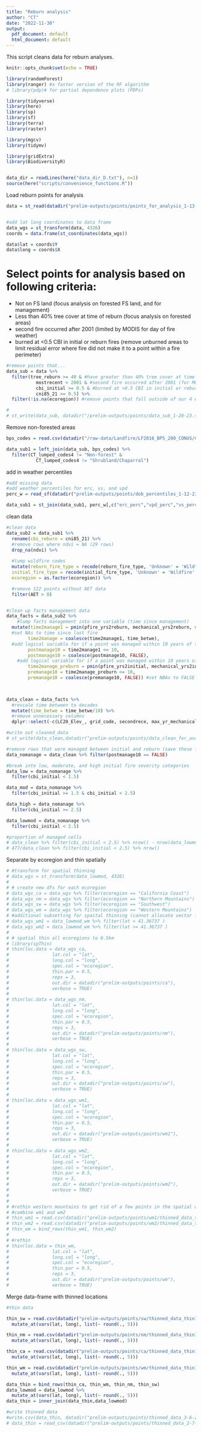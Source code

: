 ```yaml
---
title: "Reburn analysis"
author: "CT"
date: "2022-11-30"
output:
  pdf_document: default
  html_document: default
---
```



This script cleans data for reburn analyses.


```r
knitr::opts_chunk$set(echo = TRUE)

library(randomForest)
library(ranger) #a faster version of the RF algorithm
# library(pdp)# for partial dependence plots (PDPs)

library(tidyverse)
library(here)
library(sp)
library(sf)
library(terra)
library(raster)

library(mgcv)
library(tidymv)

library(gridExtra)
library(BiodiversityR)


data_dir = readLines(here("data_dir_D.txt"), n=1)
source(here("scripts/convenience_functions.R"))

```

Load reburn points for analysis

```r
data = st_read(datadir("prelim-outputs/points/points_for_analysis_1-13.3-23.gpkg"))  


#add lat long coordinates to data frame
data_wgs = st_transform(data, 4326)
coords = data.frame(st_coordinates(data_wgs))

data$lat = coords$Y
data$long = coords$X

```



# Select points for analysis based on following criteria:

- Not on FS land (focus analysis on forested FS land, and for management)
- Less than 40% tree cover at time of reburn (focus analysis on forested areas)
- second fire occurred after 2001 (limited by MODIS for day of fire weather)
- burned at <0.5 CBI in initial or reburn fires (remove unburned areas to limit residual error where fire did not make it to a point within a fire perimeter)

```r

#remove points that... 
data_sub = data %>% 
  filter(tree_reburn >= 40 & #have greater than 40% tree cover at time of reburn
           mostrecent > 2001 & #second fire occurred after 2001 (for MODIS weather data)
           cbi_initial >= 0.5 & #burned at >0.5 CBI in initial or reburn (cni85_21) fires (remove unburned areas to limit residual error
           cni85_21 >= 0.5) %>%
  filter(!is.na(ecoregion)) #remove points that fall outside of our 4 ecoregions

# 
# st_write(data_sub, datadir("/prelim-outputs/points/data_sub_1-20-23.shp"))
```

Remove non-forested areas
```r
bps_codes = read.csv(datadir("/raw-data/Landfire/LF2016_BPS_200_CONUS/CSV_Data/unique_LF16_BPS_200_codes_thinned_reburn_data.csv"))

data_sub1 = left_join(data_sub, bps_codes) %>% 
  filter(CT_lumped_codes4 != "Non-forest" & 
           CT_lumped_codes4 != "Shrubland/Chaparral")

```

add in weather percentiles
```r
#add missing data 
#add weather percentiles for erc, vs, and vpd 
perc_w = read_sf(datadir("prelim-outputs/points/dob_percentiles_1-12-23.gpkg"))

data_sub1 = st_join(data_sub1, perc_w[,c("erc_perc","vpd_perc","vs_perc")])
```

clean data
```r
#clean data
data_sub2 = data_sub1 %>% 
  rename(cbi_reburn = cni85_21) %>% 
  #remove rows where ndvi = NA (29 rows) 
  drop_na(ndvi) %>%
 
  #lump wildfire codes
  mutate(reburn_fire_type = recode(reburn_fire_type, 'Unknown' = 'Wildfire', 'Wildfire Daily Fire Perimeter' = 'Wildfire', 'Wildfire Final Fire Perimeter' = 'Wildfire', 'Wildland Fire Use' = 'Wildfire'),
  initial_fire_type = recode(initial_fire_type, 'Unknown' = 'Wildfire', 'Wildfire Daily Fire Perimeter' = 'Wildfire', 'Wildfire Final Fire Perimeter' = 'Wildfire', 'Wildland Fire Use' = 'Wildfire'),
  ecoregion = as.factor(ecoregion)) %>%

  #remove 122 points without AET data
  filter(AET > 0) 


#clean up facts management data
data_facts = data_sub2 %>%
    #lump facts management into one variable (time since management)
  mutate(time2manage1 = pmin(pfire_yrs2reburn, mechanical_yrs2reburn, na.rm = TRUE),
  #set NAs to time since last fire
        time2manage = coalesce(time2manage1, time_betwe),
  #add logical variable for if a point was managed within 10 years of the reburn
        postmanage10 = time2manage1 <= 10,
        postmanage10 = coalesce(postmanage10, FALSE),
    #add logical variable for if a point was managed within 10 years of the initial fire
        time2manage_preburn = pmin(pfire_yrs2initial, mechanical_yrs2initial, na.rm = TRUE),
        premanage10 = time2manage_preburn <= 10,
        premanage10 = coalesce(premanage10, FALSE)) #set NBAs to FALSE


  
data_clean = data_facts %>%
  #rescale time between to decades
  mutate(time_betwe = time_betwe/10) %>%
  #remove unnecessary columns
  dplyr::select(-c(LC20_Elev_, grid_code, secondrece, max_yr_mechanical, max_yr_preburn_mechanical, max_yr_pfire, max_yr_preburn_pfire, pfire_yrs2reburn, pfire_yrs2initial, count_trt, count_trt_pfire, count_trt_mechanical, mechanical_yrs2reburn, mechanical_yrs2initial, count_trt_preburn, count_trt_preburn_mechanical, count_trt_preburn_pfire, time2manage1, time2manage_preburn)) 

#write out cleaned_data
# st_write(data_clean,datadir("prelim-outputs/points/data_clean_for_analaysis.gpkg"))

#remove rows that were managed between initial and reburn (save these for a separate analysis)
data_nomanage = data_clean %>% filter(postmanage10 == FALSE)

```

```r
#break into low, moderate, and high initial fire severity categories
data_low = data_nomanage %>%
  filter(cbi_initial < 1.5)

data_mod = data_nomanage %>%
  filter(cbi_initial >= 1.5 & cbi_initial < 2.5)

data_high = data_nomanage %>% 
  filter(cbi_initial >= 2.5)

data_lowmod = data_nomanage %>%
  filter(cbi_initial < 2.5)

#proportion of managed cells
# data_clean %>% filter(cbi_initial < 2.5) %>% nrow() - nrow(data_lowmod) #477
# 477/data_clean %>% filter(cbi_initial < 2.5) %>% nrow()

```

Separate by ecoregion and thin spatially 
```r
# #transform for spatial thinning
# data_wgs = st_transform(data_lowmod, 4326)
# 
# # create new dfs for each ecoregion
# data_wgs_ca = data_wgs %>% filter(ecoregion == "California Coast")
# data_wgs_nm = data_wgs %>% filter(ecoregion == "Northern Mountains")
# data_wgs_sw = data_wgs %>% filter(ecoregion == "Southwest")
# data_wgs_wm = data_wgs %>% filter(ecoregion == "Western Mountains")
# #additional subsetting for spaital thinning (cannot allocate vector for the entire wm)
# data_wgs_wm1 = data_lowmod_wm %>% filter(lat < 41.36737 )
# data_wgs_wm2 = data_lowmod_wm %>% filter(lat >= 41.36737 )
# 
# # spatial thin all ecoregions to 0.5km
# library(spThin)
# thin(loc.data = data_wgs_ca,
#                lat.col = "lat",
#                long.col = "long",
#                spec.col = "ecoregion",
#                thin.par = 0.5,
#                reps = 3,
#                out.dir = datadir("prelim-outputs/points/ca"),
#                verbose = TRUE)
# 
# thin(loc.data = data_wgs_nm,
#                lat.col = "lat",
#                long.col = "long",
#                spec.col = "ecoregion",
#                thin.par = 0.5,
#                reps = 3,
#                out.dir = datadir("prelim-outputs/points/nm"),
#                verbose = TRUE)
# 
# thin(loc.data = data_wgs_sw,
#                lat.col = "lat",
#                long.col = "long",
#                spec.col = "ecoregion",
#                thin.par = 0.5,
#                reps = 3,
#                out.dir = datadir("prelim-outputs/points/sw"),
#                verbose = TRUE)
# 
# thin(loc.data = data_wgs_wm1,
#                lat.col = "lat",
#                long.col = "long",
#                spec.col = "ecoregion",
#                thin.par = 0.5,
#                reps = 3,
#                out.dir = datadir("prelim-outputs/points/wm1"),
#                verbose = TRUE)
# 
# thin(loc.data = data_wgs_wm2,
#                lat.col = "lat",
#                long.col = "long",
#                spec.col = "ecoregion",
#                thin.par = 0.5,
#                reps = 3,
#                out.dir = datadir("prelim-outputs/points/wm2"),
#                verbose = TRUE)
# 
# 
# #rethin western mountains to get rid of a few points in the spatial overlap
# #combine wm1 and wm2
# thin_wm1 = read.csv(datadir("prelim-outputs/points/wm1/thinned_data_thin1.csv"))
# thin_wm2 = read.csv(datadir("prelim-outputs/points/wm2/thinned_data_thin1.csv"))
# thin_wm = bind_rows(thin_wm1, thin_wm2)
# 
# #rethin
# thin(loc.data = thin_wm,
#                lat.col = "lat",
#                long.col = "long",
#                spec.col = "ecoregion",
#                thin.par = 0.5,
#                reps = 3,
#                out.dir = datadir("prelim-outputs/points/wm"),
#                verbose = TRUE)


```

Merge data-frame with thinned locations
```r
#thin data

thin_sw = read.csv(datadir("prelim-outputs/points/sw/thinned_data_thin1.csv")) %>%
  mutate_at(vars(lat, long), list(~ round(., 5)))

thin_nm = read.csv(datadir("prelim-outputs/points/nm/thinned_data_thin1.csv"))%>%
  mutate_at(vars(lat, long), list(~ round(., 5)))

thin_ca = read.csv(datadir("prelim-outputs/points/ca/thinned_data_thin1.csv"))%>%
  mutate_at(vars(lat, long), list(~ round(., 5)))

thin_wm = read.csv(datadir("prelim-outputs/points/wm/thinned_data_thin1.csv")) %>%
  mutate_at(vars(lat, long), list(~ round(., 5)))

data_thin = bind_rows(thin_ca, thin_wm, thin_nm, thin_sw)
data_lowmod = data_lowmod %>%
  mutate_at(vars(lat, long), list(~ round(., 5)))
data_thin = inner_join(data_thin,data_lowmod)

#write thinned data
#write.csv(data_thin, datadir("prelim-outputs/points/thinned_data_3-6-23.csv"))
# data_thin = read_csv(datadir("prelim-outputs/points/thinned_data_2-7-23.csv"))
```




